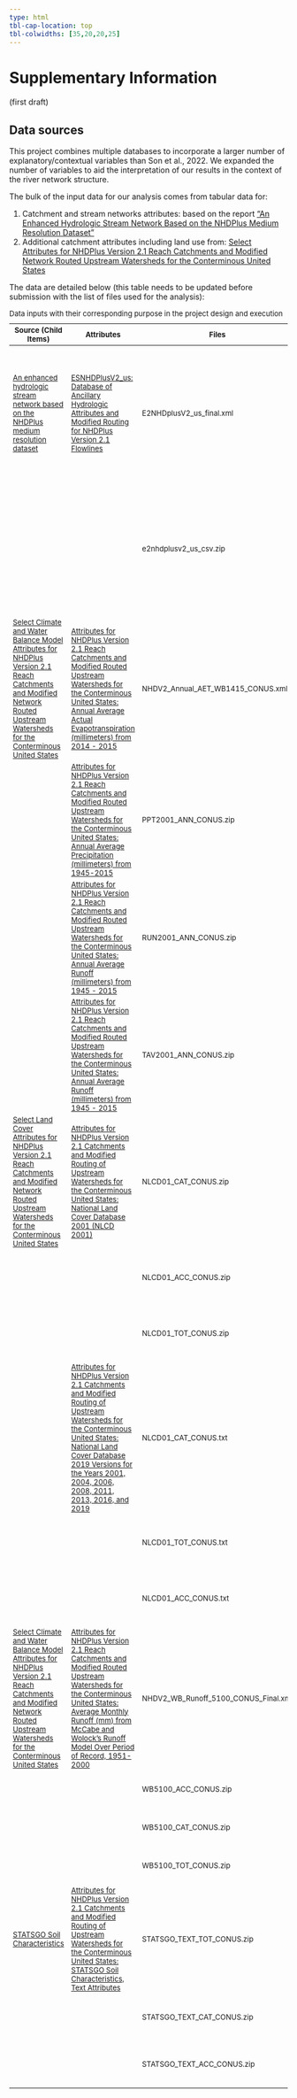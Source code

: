 ```yaml
---
type: html
tbl-cap-location: top
tbl-colwidths: [35,20,20,25]
---
```


```{=html}
<style scoped>
table {
  font-size: 13px;
}
</style>
<style type="text/css">
caption, .table-caption {
  text-align: left;
}
</style>
```
# Supplementary Information

(first draft)

## Data sources

This project combines multiple databases to incorporate a larger number of explanatory/contextual variables than Son et al., 2022. We expanded the number of variables to aid the interpretation of our results in the context of the river network structure.

The bulk of the input data for our analysis comes from tabular data for:

1.  Catchment and stream networks attributes: based on the report ["An Enhanced Hydrologic Stream Network Based on the NHDPlus Medium Resolution Dataset"](https://pubs.usgs.gov/sir/2019/5127/sir20195127.pdf)
2.  Additional catchment attributes including land use from: [Select Attributes for NHDPlus Version 2.1 Reach Catchments and Modified Network Routed Upstream Watersheds for the Conterminous United States](https://www.sciencebase.gov/catalog/item/5669a79ee4b08895842a1d47)

The data are detailed below (this table needs to be updated before submission with the list of files used for the analysis):

| Source (Child Items)                                                                                                                                                                                                                                                                                                                                                                                                               | Attributes                                                                                                                                                                                                                                                                                                                                                                                                                                                                                                                                                 | Files                                | Purpose                                                                                                                                                                      |
|------------------------------------------------------------------------------------------------------------------------------------------------------------------------------------------------------------------------------------------------------------------------------------------------------------------------------------------------------------------------------------------------------------------------------------|------------------------------------------------------------------------------------------------------------------------------------------------------------------------------------------------------------------------------------------------------------------------------------------------------------------------------------------------------------------------------------------------------------------------------------------------------------------------------------------------------------------------------------------------------------|--------------------------------------|------------------------------------------------------------------------------------------------------------------------------------------------------------------------------|
| [An enhanced hydrologic stream network based on the NHDPlus medium resolution dataset](https://www.usgs.gov/publications/enhanced-hydrologic-stream-network-based-nhdplus-medium-resolution-dataset)                                                                                                                                                                                                                               | [ESNHDPlusV2_us: Database of Ancillary Hydrologic Attributes and Modified Routing for NHDPlus Version 2.1 Flowlines](https://www.sciencebase.gov/catalog/item/5d16509ee4b0941bde5d8ffe)                                                                                                                                                                                                                                                                                                                                                                    | E2NHDplusV2_us_final.xml             | Cumulative calculations along the stream networks (e.g. cumulative respiration, residence time, hyporheic exchange). It contains data about hydrosequence, FromNode, ToNode. |
|                                                                                                                                                                                                                                                                                                                                                                                                                                    |                                                                                                                                                                                                                                                                                                                                                                                                                                                                                                                                                            | e2nhdplusv2_us_csv.zip               | Cumulative calculations along the stream networks (e.g. cumulative respiration, residence time, hyporheic exchange). It contains data about hydrosequence, FromNode, ToNode. |
| [Select Climate and Water Balance Model Attributes for NHDPlus Version 2.1 Reach Catchments and Modified Network Routed Upstream Watersheds for the Conterminous United States](https://www.sciencebase.gov/catalog/item/566f6c76e4b09cfe53ca77fe "Select Climate and Water Balance Model Attributes for NHDPlus Version 2.1 Reach Catchments and Modified Network Routed Upstream Watersheds for the Conterminous United States") | [Attributes for NHDPlus Version 2.1 Reach Catchments and Modified Routed Upstream Watersheds for the Conterminous United States: Annual Average Actual Evapotranspiration (millimeters) from 2014 - 2015](https://www.sciencebase.gov/catalog/item/57ffb2c4e4b0824b2d16f4c3 "Attributes for NHDPlus Version 2.1 Reach Catchments and Modified Routed Upstream Watersheds for the Conterminous United States: Annual Average Actual Evapotranspiration (millimeters) from 2014 - 2015")                                                                     | NHDV2_Annual_AET_WB1415_CONUS.xml    | Potential: Intermittent analysis                                                                                                                                             |
|                                                                                                                                                                                                                                                                                                                                                                                                                                    | [Attributes for NHDPlus Version 2.1 Reach Catchments and Modified Routed Upstream Watersheds for the Conterminous United States: Annual Average Precipitation (millimeters) from 1945-2015](https://www.sciencebase.gov/catalog/item/57bf5c07e4b0f2f0ceb75b1b "Attributes for NHDPlus Version 2.1 Reach Catchments and Modified Routed Upstream Watersheds for the Conterminous United States: Annual Average Precipitation (millimeters) from 1945-2015")                                                                                                 | PPT2001_ANN_CONUS.zip                | Climatic variables for the year 2001-corresponding with land use map used (files are on an annual basis).                                                                    |
|                                                                                                                                                                                                                                                                                                                                                                                                                                    | [Attributes for NHDPlus Version 2.1 Reach Catchments and Modified Routed Upstream Watersheds for the Conterminous United States: Annual Average Runoff (millimeters) from 1945 - 2015](https://www.sciencebase.gov/catalog/item/57bf5e25e4b0f2f0ceb75b77 "Attributes for NHDPlus Version 2.1 Reach Catchments and Modified Routed Upstream Watersheds for the Conterminous United States: Annual Average Runoff (millimeters) from 1945 - 2015")                                                                                                           | RUN2001_ANN_CONUS.zip                | Climatic variables for the year 2001-corresponding with land use map used (files are on an annual basis).                                                                    |
|                                                                                                                                                                                                                                                                                                                                                                                                                                    | [Attributes for NHDPlus Version 2.1 Reach Catchments and Modified Routed Upstream Watersheds for the Conterminous United States: Annual Average Runoff (millimeters) from 1945 - 2015](https://www.sciencebase.gov/catalog/item/57bf5e25e4b0f2f0ceb75b77 "Attributes for NHDPlus Version 2.1 Reach Catchments and Modified Routed Upstream Watersheds for the Conterminous United States: Annual Average Runoff (millimeters) from 1945 - 2015")                                                                                                           | TAV2001_ANN_CONUS.zip                | Climatic variables for the year 2001-corresponding with land use map used (files are on an annual basis).                                                                    |
| [Select Land Cover Attributes for NHDPlus Version 2.1 Reach Catchments and Modified Network Routed Upstream Watersheds for the Conterminous United States](https://www.sciencebase.gov/catalog/item/5669a834e4b08895842a1d49 "Select Land Cover Attributes for NHDPlus Version 2.1 Reach Catchments and Modified Network Routed Upstream Watersheds for the Conterminous United States")                                           | [Attributes for NHDPlus Version 2.1 Catchments and Modified Routing of Upstream Watersheds for the Conterminous United States: National Land Cover Database 2001 (NLCD 2001)](https://www.sciencebase.gov/catalog/item/5761b67de4b04f417c2d30ae "Attributes for NHDPlus Version 2.1 Catchments and Modified Routing of Upstream Watersheds for the Conterminous United States: National Land Cover Database 2001 (NLCD 2001)")                                                                                                                             | NLCD01_CAT_CONUS.zip                 | Landscape heterogeneity analysis and its influence on scaling behavior                                                                                                       |
|                                                                                                                                                                                                                                                                                                                                                                                                                                    |                                                                                                                                                                                                                                                                                                                                                                                                                                                                                                                                                            | NLCD01_ACC_CONUS.zip                 | Landscape heterogeneity analysis and its influence on scaling behavior                                                                                                       |
|                                                                                                                                                                                                                                                                                                                                                                                                                                    |                                                                                                                                                                                                                                                                                                                                                                                                                                                                                                                                                            | NLCD01_TOT_CONUS.zip                 | Landscape heterogeneity analysis and its influence on scaling behavior                                                                                                       |
|                                                                                                                                                                                                                                                                                                                                                                                                                                    | [Attributes for NHDPlus Version 2.1 Catchments and Modified Routing of Upstream Watersheds for the Conterminous United States: National Land Cover Database 2019 Versions for the Years 2001, 2004, 2006, 2008, 2011, 2013, 2016, and 2019](https://www.sciencebase.gov/catalog/item/63935b30d34e0de3a1efe082 "Attributes for NHDPlus Version 2.1 Catchments and Modified Routing of Upstream Watersheds for the Conterminous United States: National Land Cover Database 2019 Versions for the Years 2001, 2004, 2006, 2008, 2011, 2013, 2016, and 2019") | NLCD01_CAT_CONUS.txt                 | Landscape heterogeneity analysis and its influence on scaling behavior                                                                                                       |
|                                                                                                                                                                                                                                                                                                                                                                                                                                    |                                                                                                                                                                                                                                                                                                                                                                                                                                                                                                                                                            | NLCD01_TOT_CONUS.txt                 | Landscape heterogeneity analysis and its influence on scaling behavior                                                                                                       |
|                                                                                                                                                                                                                                                                                                                                                                                                                                    |                                                                                                                                                                                                                                                                                                                                                                                                                                                                                                                                                            | NLCD01_ACC_CONUS.txt                 | Landscape heterogeneity analysis and its influence on scaling behavior                                                                                                       |
| [Select Climate and Water Balance Model Attributes for NHDPlus Version 2.1 Reach Catchments and Modified Network Routed Upstream Watersheds for the Conterminous United States](https://www.sciencebase.gov/catalog/item/566f6c76e4b09cfe53ca77fe "Select Climate and Water Balance Model Attributes for NHDPlus Version 2.1 Reach Catchments and Modified Network Routed Upstream Watersheds for the Conterminous United States") | [Attributes for NHDPlus Version 2.1 Reach Catchments and Modified Routed Upstream Watersheds for the Conterminous United States: Average Monthly Runoff (mm) from McCabe and Wolock's Runoff Model Over Period of Record, 1951-2000](https://www.sciencebase.gov/catalog/item/573b5344e4b0dae0d5e3ad9c "Attributes for NHDPlus Version 2.1 Reach Catchments and Modified Routed Upstream Watersheds for the Conterminous United States: Average Monthly Runoff (mm) from McCabe and Wolock's Runoff Model Over Period of Record, 1951-2000")               | NHDV2_WB_Runoff_5100_CONUS_Final.xml | Possible: Intermittency analysis or interpretation                                                                                                                           |
|                                                                                                                                                                                                                                                                                                                                                                                                                                    |                                                                                                                                                                                                                                                                                                                                                                                                                                                                                                                                                            | WB5100_ACC_CONUS.zip                 | Possible: Intermittency analysis or interpretation                                                                                                                           |
|                                                                                                                                                                                                                                                                                                                                                                                                                                    |                                                                                                                                                                                                                                                                                                                                                                                                                                                                                                                                                            | WB5100_CAT_CONUS.zip                 | Possible: Intermittency analysis or interpretation                                                                                                                           |
|                                                                                                                                                                                                                                                                                                                                                                                                                                    |                                                                                                                                                                                                                                                                                                                                                                                                                                                                                                                                                            | WB5100_TOT_CONUS.zip                 | Possible: Intermittency analysis or interpretation                                                                                                                           |
| [STATSGO Soil Characteristics](https://www.sciencebase.gov/catalog/item/5728d6ace4b0b13d3918a992 "STATSGO Soil Characteristics")                                                                                                                                                                                                                                                                                                   | [Attributes for NHDPlus Version 2.1 Catchments and Modified Routing of Upstream Watersheds for the Conterminous United States: STATSGO Soil Characteristics, Text Attributes](https://www.sciencebase.gov/catalog/item/5728dd46e4b0b13d3918a9a7 "Attributes for NHDPlus Version 2.1 Catchments and Modified Routing of Upstream Watersheds for the Conterminous United States: STATSGO Soil Characteristics, Text Attributes")                                                                                                                             | STATSGO_TEXT_TOT_CONUS.zip           | Possible: relationship with residence time/ hyporheic exchange                                                                                                               |
|                                                                                                                                                                                                                                                                                                                                                                                                                                    |                                                                                                                                                                                                                                                                                                                                                                                                                                                                                                                                                            | STATSGO_TEXT_CAT_CONUS.zip           | Possible: relationship with residence time/ hyporheic exchange                                                                                                               |
|                                                                                                                                                                                                                                                                                                                                                                                                                                    |                                                                                                                                                                                                                                                                                                                                                                                                                                                                                                                                                            | STATSGO_TEXT_ACC_CONUS.zip           | Possible: relationship with residence time/ hyporheic exchange                                                                                                               |

: Data inputs with their corresponding purpose in the project design and execution
